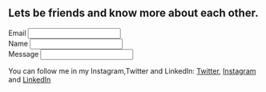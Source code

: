 ## Lets be friends and know more about each other.

<form method="post" action="https://getform.io/{ajal.rc@drake.edu}">
  
  <label>
    Email
    <input type="email" name="email" />
    <br/>
  </label>
  <label>
    Name
    <input type="text" name="name" />
    <br/>
  </label>
  <label>
    Message
    <input type="text" name="message" />
  </label>
  
</form>

You can follow me in my Instagram,Twitter and LinkedIn: [Twitter](https://twitter.com/AjalRc), [Instagram](https://www.instagram.com/ajalrc123/?hl=en) and [LinkedIn](https://www.linkedin.com/in/ajal-rc-43032a196/)

